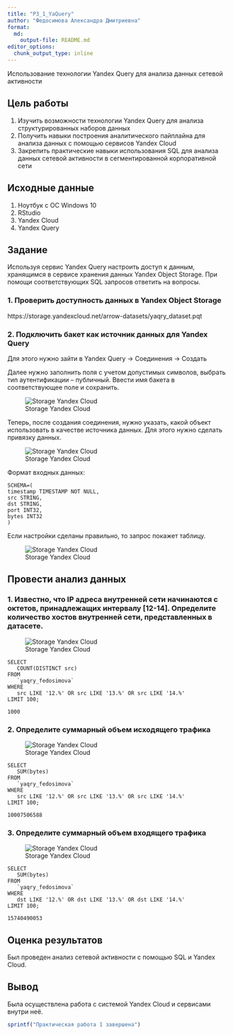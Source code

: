 ---
title: "P3_1_YaQuery"
author: "Федосимова Александра Дмитриевна"
format:   
  md:
    output-file: README.md
editor_options: 
  chunk_output_type: inline
---

Использование технологии Yandex Query для анализа данных сетевой активности

## Цель работы

1.  Изучить возможности технологии Yandex Query для анализа структурированных наборов данных
2.  Получить навыки построения аналитического пайплайна для анализа данных с помощью сервисов Yandex Cloud
3.  Закрепить практические навыки использования SQL для анализа данных сетевой активности в сегментированной корпоративной сети

## Исходные данные

1.  Ноутбук с ОС Windows 10
2.  RStudio
3.  Yandex Cloud
4.  Yandex Query

## Задание

Используя сервис Yandex Query настроить доступ к данным, хранящимся в сервисе хранения данных Yandex Object Storage. При помощи соответствующих SQL запросов ответить на вопросы.

### 1. Проверить доступность данных в Yandex Object Storage

https://storage.yandexcloud.net/arrow-datasets/yaqry_dataset.pqt

### 2. Подключить бакет как источник данных для Yandex Query

Для этого нужно зайти в Yandex Query -\> Соединения -\> Создать

Далее нужно заполнить поля с учетом допустимых символов, выбрать тип аутентификации – публичный. Ввести имя бакета в соответствующее поле и сохранить.

![Storage Yandex Cloud](img/1.jpg)

Теперь, после создания соединения, нужно указать, какой объект использовать в качестве источника данных. Для этого нужно сделать привязку данных.

![Storage Yandex Cloud](img/2.jpg)

Формат входных данных:

```         
SCHEMA=(
timestamp TIMESTAMP NOT NULL,
src STRING,
dst STRING,
port INT32,
bytes INT32
)
```

Если настройки сделаны правильно, то запрос покажет таблицу.

![Storage Yandex Cloud](img/3.jpg)

## Провести анализ данных

### 1. Известно, что IP адреса внутренней сети начинаются с октетов, принадлежащих интервалу \[12-14\]. Определите количество хостов внутренней сети, представленных в датасете.

![Storage Yandex Cloud](img/4.jpg)

``` 
SELECT
   COUNT(DISTINCT src)
FROM
   `yaqry_fedosimova`
WHERE
   src LIKE '12.%' OR src LIKE '13.%' OR src LIKE '14.%' 
LIMIT 100;
```

`1000`

### 2. Определите суммарный объем исходящего трафика

![Storage Yandex Cloud](img/5.jpg)

```
SELECT
   SUM(bytes)
FROM
   `yaqry_fedosimova`
WHERE
   src LIKE '12.%' OR src LIKE '13.%' OR src LIKE '14.%' 
LIMIT 100;
```

`10007506588`

### 3. Определите суммарный объем входящего трафика

![Storage Yandex Cloud](img/6.jpg)

```
SELECT
   SUM(bytes)
FROM
   `yaqry_fedosimova`
WHERE
   dst LIKE '12.%' OR dst LIKE '13.%' OR dst LIKE '14.%' 
LIMIT 100;
```

`15740490053`

## Оценка результатов

Был проведен анализ сетевой активности с помощью SQL и Yandex Cloud.

## Вывод

Была осуществлена работа с системой Yandex Cloud и сервисами внутри неё.

```{r}
sprintf("Практическая работа 1 завершена")
```
